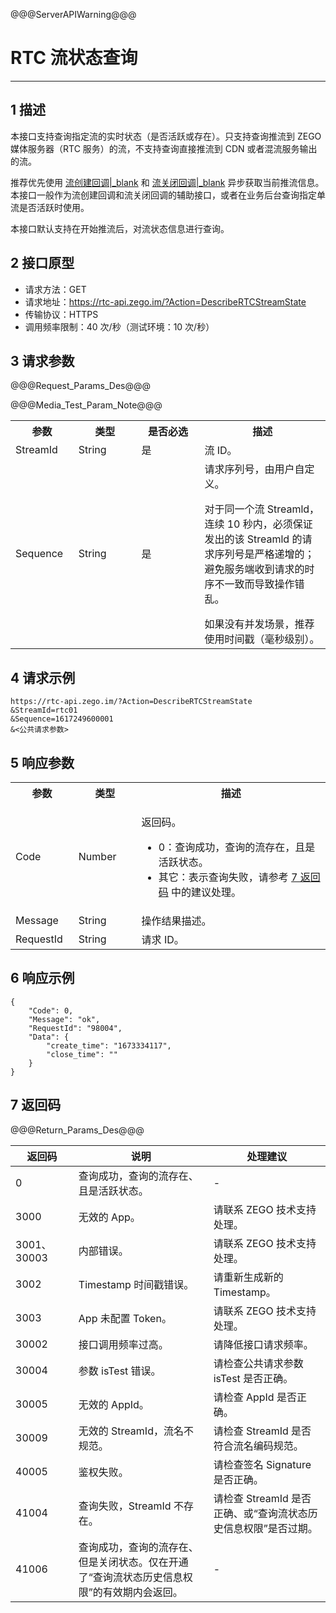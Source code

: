 <style>
table th:nth-of-type(1) {width: 20%;}
table {width: 100%;}
</style>

@@@ServerAPIWarning@@@

# RTC 流状态查询

---

## 1 描述

本接口支持查询指定流的实时状态（是否活跃或存在）。只支持查询推流到 ZEGO 媒体服务器（RTC 服务）的流，不支持查询直接推流到 CDN 或者混流服务输出的流。

推荐优先使用 [流创建回调\|_blank](!Callback/Stream_Create) 和 [流关闭回调\|_blank](!Callback/Stream_Close) 异步获取当前推流信息。本接口一般作为流创建回调和流关闭回调的辅助接口，或者在业务后台查询指定单流是否活跃时使用。

<div class="mk-hint">

本接口默认支持在开始推流后，对流状态信息进行查询。
</div>

## 2 接口原型

- 请求方法：GET
- 请求地址：https://rtc-api.zego.im/?Action=DescribeRTCStreamState
- 传输协议：HTTPS
- 调用频率限制：40 次/秒（测试环境：10 次/秒）

## 3 请求参数

@@@Request_Params_Des@@@

@@@Media_Test_Param_Note@@@

<table>
  <colgroup>
    <col width="20%">
    <col width="20%">
    <col width="20%">
    <col>
  </colgroup>
<tbody><tr>
<th>参数</th>
<th>类型</th>
<th>是否必选</th>
<th>描述</th>
</tr>
<tr>
<td>StreamId</td>
<td>String</td>
<td>是</td>
<td>流 ID。</td>
</tr>
<tr>
<td>Sequence</td>
<td>String</td>
<td>是</td>
<td>请求序列号，由用户自定义。<div class="mk-warning"><p>对于同一个流 Streamld，连续 10 秒内，必须保证发出的该 Streamld 的请求序列号是严格递增的；避免服务端收到请求的时序不一致而导致操作错乱。</p></div>
如果没有并发场景，推荐使用时间戳（毫秒级别）。</td>
</tr>
</tbody></table>


## 4 请求示例

```
https://rtc-api.zego.im/?Action=DescribeRTCStreamState
&StreamId=rtc01
&Sequence=1617249600001
&<公共请求参数>
```

## 5 响应参数


<table>
  <colgroup>
    <col width="20%">
    <col width="20%">
    <col width="60%">
  </colgroup>
<tbody><tr data-row-level="1">
<th>参数</th>
<th>类型</th>
<th>描述</th>
</tr>
<tr data-row-level="2">
<td>Code</td>
<td>Number</td>
<td><p>返回码。</p><ul><li>0：查询成功，查询的流存在，且是活跃状态。</li><li>其它：表示查询失败，请参考 <a href="!DescribeRTCStreamState#7">7 返回码</a> 中的建议处理。</li></ul></td>
</tr>
<tr data-row-level="3">
<td>Message</td>
<td>String</td>
<td>操作结果描述。</td>
</tr>
<tr data-row-level="4">
<td>RequestId</td>
<td>String</td>
<td>请求 ID。</td>
</tr>
</tbody></table>


## 6 响应示例

```
{
    "Code": 0,
    "Message": "ok",
    "RequestId": "98004",
    "Data": {
        "create_time": "1673334117",
        "close_time": ""
    }
}
```

## 7 返回码

@@@Return_Params_Des@@@

|返回码|说明|处理建议|
|-----|------|-----|
| 0 | 查询成功，查询的流存在、且是活跃状态。 | -|
| 3000 | 无效的 App。 | 请联系 ZEGO 技术支持处理。|
| 3001、30003 | 内部错误。 | 请联系 ZEGO 技术支持处理。|
| 3002 | Timestamp 时间戳错误。 | 请重新生成新的 Timestamp。|
| 3003 | App 未配置 Token。 | 请联系 ZEGO 技术支持处理。|
| 30002 | 接口调用频率过高。| 请降低接口请求频率。|
| 30004 | 参数 isTest 错误。| 请检查公共请求参数 isTest 是否正确。|
| 30005 | 无效的 AppId。 | 请检查 AppId 是否正确。|
| 30009 | 无效的 StreamId，流名不规范。 | 请检查 StreamId 是否符合流名编码规范。|
| 40005 | 鉴权失败。 | 请检查签名 Signature 是否正确。|
| 41004 | 查询失败，StreamId 不存在。 | 请检查 StreamId 是否正确、或“查询流状态历史信息权限”是否过期。|
| 41006 | 查询成功，查询的流存在、但是关闭状态。仅在开通了“查询流状态历史信息权限”的有效期内会返回。 | - |
